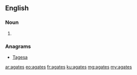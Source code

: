 ==English==

===Noun===
{{head|en|plural}}

# {{plural of|agate|lang=en}}

===Anagrams===
* [[Tagesa#English|Tagesa]]

[[ar:agates]]
[[eo:agates]]
[[fr:agates]]
[[ku:agates]]
[[mg:agates]]
[[my:agates]]